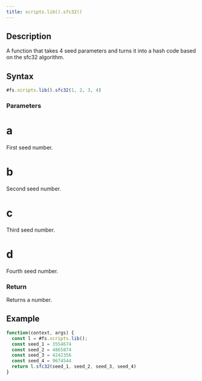 ```yaml
---
title: scripts.lib().sfc32()
---
```


## Description

A function that takes 4 seed parameters and turns it into a hash code based on the sfc32 algorithm.

## Syntax

```js
#fs.scripts.lib().sfc32(1, 2, 3, 4)
```

### Parameters

# a

First seed number.

# b

Second seed number.

# c

Third seed number.

# d

Fourth seed number.

### Return

Returns a number.

## Example

```js
function(context, args) {
  const l = #fs.scripts.lib();
  const seed_1 = 3554674
  const seed_2 = 4865874
  const seed_3 = 4242356
  const seed_4 = 9674544
  return l.sfc32(seed_1, seed_2, seed_3, seed_4)
}
```
